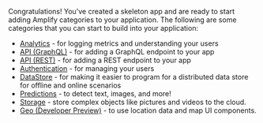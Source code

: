 Congratulations!  You've created a skeleton app and are ready to start adding Amplify categories to your application.  The following are some categories that you can start to build into your application:

* [Analytics](/lib/analytics/getting-started) - for logging metrics and understanding your users
* [API (GraphQL)](/lib/graphqlapi/getting-started) - for adding a GraphQL endpoint to your app
* [API (REST)](/lib/restapi/getting-started) - for adding a REST endpoint to your app
* [Authentication](/lib/auth/getting-started) - for managing your users
* [DataStore](/lib/datastore/getting-started) - for making it easier to program for a distributed data store for offline and online scenarios
* [Predictions](/lib/predictions/getting-started) - to detect text, images, and more!
* [Storage](/lib/storage/getting-started) - store complex objects like pictures and videos to the cloud.
* [Geo (Developer Preview)](/lib/geo/getting-started) - to use location data and map UI components.
